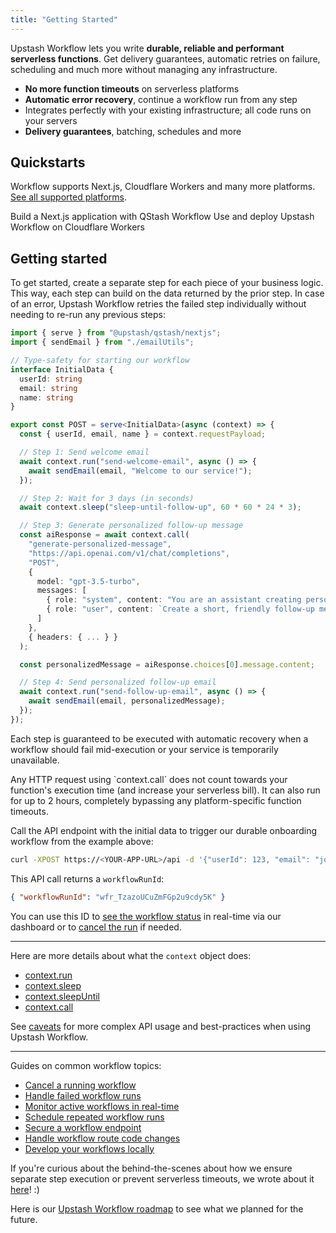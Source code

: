```yaml
---
title: "Getting Started"
---
```


Upstash Workflow lets you write **durable, reliable and performant serverless functions**. Get delivery guarantees, automatic retries on failure, scheduling and much more without managing any infrastructure.

- **No more function timeouts** on serverless platforms
- **Automatic error recovery**, continue a workflow run from any step
- Integrates perfectly with your existing infrastructure; all code runs on your servers
- **Delivery guarantees**, batching, schedules and more

## Quickstarts

Workflow supports Next.js, Cloudflare Workers and many more platforms. [See all supported platforms](/qstash/workflow/quickstarts/platforms).

<CardGroup cols={2}>
  <Card title="Next.js" icon="node-js" href="/qstash/workflow/quickstarts/vercel-nextjs">
    Build a Next.js application with QStash Workflow
  </Card>
  <Card title="Cloudflare Workers" icon="cloudflare" href="/qstash/workflow/quickstarts/cloudflare-workers">
    Use and deploy Upstash Workflow on Cloudflare Workers
  </Card>
</CardGroup>




## Getting started

To get started, create a separate step for each piece of your business logic. This way, each step can build on the data returned by the prior step. In case of an error, Upstash Workflow retries the failed step individually without needing to re-run any previous steps:

```typescript
import { serve } from "@upstash/qstash/nextjs";
import { sendEmail } from "./emailUtils";

// Type-safety for starting our workflow
interface InitialData {
  userId: string
  email: string
  name: string
}

export const POST = serve<InitialData>(async (context) => {
  const { userId, email, name } = context.requestPayload;

  // Step 1: Send welcome email
  await context.run("send-welcome-email", async () => {
    await sendEmail(email, "Welcome to our service!");
  });

  // Step 2: Wait for 3 days (in seconds)
  await context.sleep("sleep-until-follow-up", 60 * 60 * 24 * 3);

  // Step 3: Generate personalized follow-up message
  const aiResponse = await context.call(
    "generate-personalized-message",
    "https://api.openai.com/v1/chat/completions",
    "POST",
    {
      model: "gpt-3.5-turbo",
      messages: [
        { role: "system", content: "You are an assistant creating personalized follow-up messages." },
        { role: "user", content: `Create a short, friendly follow-up message for ${name} who joined our service 3 days ago.` }
      ]
    },
    { headers: { ... } }
  );

  const personalizedMessage = aiResponse.choices[0].message.content;

  // Step 4: Send personalized follow-up email
  await context.run("send-follow-up-email", async () => {
    await sendEmail(email, personalizedMessage);
  });
});
```

Each step is guaranteed to be executed with automatic recovery when a workflow should fail mid-execution or your service is temporarily unavailable.

<Tip>
  Any HTTP request using `context.call` does not count
  towards your function's execution time (and increase your
  serverless bill). It can also run for up to 2 hours,
  completely bypassing any platform-specific function
  timeouts.
</Tip>

Call the API endpoint with the initial data to trigger our durable onboarding workflow from the example above:

```bash
curl -XPOST https://<YOUR-APP-URL>/api -d '{"userId": 123, "email": "john@example.com", "name": "John }'
```

This API call returns a `workflowRunId`:

```json
{ "workflowRunId": "wfr_TzazoUCuZmFGp2u9cdy5K" }
```

You can use this ID to [see the workflow status](/qstash/workflow/howto/monitor) in real-time via our dashboard or to [cancel the run](/qstash/workflow/howto/cancel) if needed.

---

Here are more details about what the `context` object does:

- [context.run](/qstash/workflow/basics/context#context-run)
- [context.sleep](/qstash/workflow/basics/context#context-sleep)
- [context.sleepUntil](/qstash/workflow/basics/context#context-sleepuntil)
- [context.call](/qstash/workflow/basics/context#context-call)

See [caveats](/qstash/workflow/basics/caveats) for more complex API usage and best-practices when using Upstash Workflow.

---

Guides on common workflow topics:

- [Cancel a running workflow](/qstash/workflow/howto/cancel)
- [Handle failed workflow runs](/qstash/workflow/howto/failures)
- [Monitor active workflows in real-time](/qstash/workflow/howto/failures)
- [Schedule repeated workflow runs](/qstash/workflow/howto/schedule)
- [Secure a workflow endpoint](/qstash/workflow/howto/security)
- [Handle workflow route code changes](/qstash/workflow/howto/changes)
- [Develop your workflows locally](/qstash/workflow/howto/local-development)

If you're curious about the behind-the-scenes about how we ensure separate step execution or prevent serverless timeouts, we wrote about it [here](/qstash/workflow/how)! :)

Here is our [Upstash Workflow roadmap](/qstash/workflow/roadmap) to see what we planned for the future.
